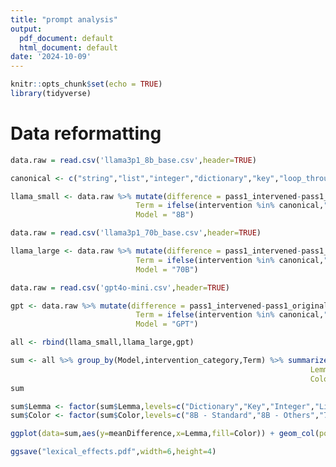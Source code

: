 ```yaml
---
title: "prompt analysis"
output:
  pdf_document: default
  html_document: default
date: '2024-10-09'
---
```


```r
knitr::opts_chunk$set(echo = TRUE)
library(tidyverse)
```

# Data reformatting

```r
data.raw = read.csv('llama3p1_8b_base.csv',header=TRUE)

canonical <- c("string","list","integer","dictionary","key","loop_through","parameter","take","provide","return","append","skip", "typecast",  "concatenate")

llama_small <- data.raw %>% mutate(difference = pass1_intervened-pass1_original,
                            Term = ifelse(intervention %in% canonical,"Standard","Others"),
                            Model = "8B")
```

```r
data.raw = read.csv('llama3p1_70b_base.csv',header=TRUE)

llama_large <- data.raw %>% mutate(difference = pass1_intervened-pass1_original,
                            Term = ifelse(intervention %in% canonical,"Standard","Others"),
                            Model = "70B")
```

```r
data.raw = read.csv('gpt4o-mini.csv',header=TRUE)

gpt <- data.raw %>% mutate(difference = pass1_intervened-pass1_original,
                            Term = ifelse(intervention %in% canonical,"Standard","Others"),
                            Model = "GPT")
```

```r
all <- rbind(llama_small,llama_large,gpt)
```


```r
sum <- all %>% group_by(Model,intervention_category,Term) %>% summarize(meanDifference = mean(difference),
                                                                   Lemma = unique(str_to_title(ifelse(intervention_category=="loop_through","loop through",ifelse(intervention_category=="insert","append",intervention_category)))),
                                                                   Color = unique(paste(Model,Term,sep=" - ")))
sum
```

```r
sum$Lemma <- factor(sum$Lemma,levels=c("Dictionary","Key","Integer","List","String","Parameter","Provide","Take","Loop Through","Return","Append","Concatenate","Skip","Typecast"))
sum$Color <- factor(sum$Color,levels=c("8B - Standard","8B - Others","70B - Standard", "70B - Others","GPT - Standard","GPT - Others"))
```

```r
ggplot(data=sum,aes(y=meanDifference,x=Lemma,fill=Color)) + geom_col(position="dodge2")  + theme(text=element_text(size=16),legend.position="bottom",axis.text.x = element_text(angle = 90, vjust = 0.5, hjust=1)) + scale_fill_discrete(name = "",type=c("#980043","#ffccee","#1769b8","#b5e0f9","#40a099","#bcdd99"), labels=c('Llama3.1 8B', 'Llama3.1 8B', 'Llama3.1 70B', 'Llama3.1 70B','Gpt4o-mini', 'Gpt4o-mini')) + guides(fill=guide_legend(nrow=2,byrow=FALSE,title="Standard\nOthers"))

ggsave("lexical_effects.pdf",width=6,height=4)
```
